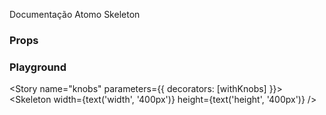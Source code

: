 

<Meta title="Atoms/Skeleton" component={Skeleton} />

Documentação Atomo Skeleton

<Preview>
  <Story name="default">
    <Skeleton width="400px" height='400px' />
  </Story>
</Preview>

### Props

<Props of={Skeleton} />

### Playground

<Story name="knobs" parameters={{ decorators: [withKnobs] }}>
  <Skeleton
    width={text('width', '400px')}
    height={text('height', '400px')}
  />
</Story>